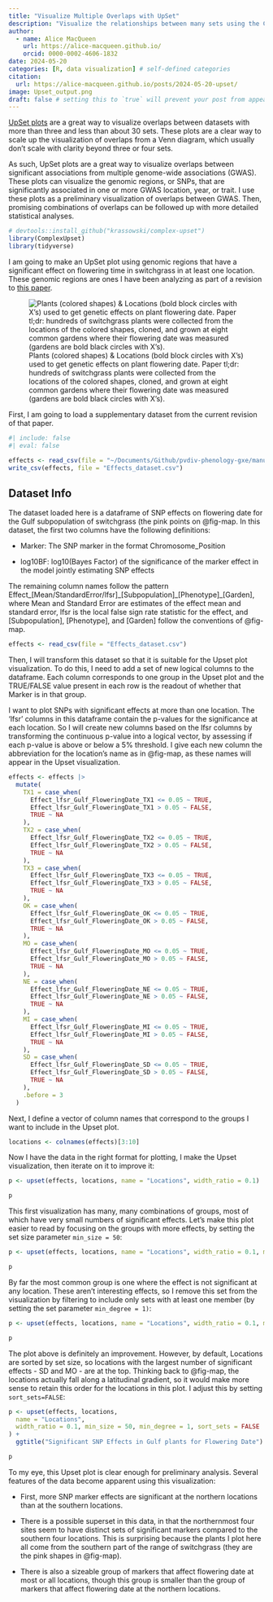 ```yaml
---
title: "Visualize Multiple Overlaps with UpSet"
description: "Visualize the relationships between many sets using the ComplexUpset package on switchgrass flowering date data"
author:
  - name: Alice MacQueen
    url: https://alice-macqueen.github.io/
    orcid: 0000-0002-4606-1832
date: 2024-05-20
categories: [R, data visualization] # self-defined categories
citation: 
  url: https://alice-macqueen.github.io/posts/2024-05-20-upset/
image: Upset_output.png
draft: false # setting this to `true` will prevent your post from appearing on your listing page until you're ready!
---
```


[UpSet plots](https://upset.app) are a great way to visualize overlaps between datasets with more than three and less than about 30 sets. These plots are a clear way to scale up the visualization of overlaps from a Venn diagram, which usually don't scale with clarity beyond three or four sets.

As such, UpSet plots are a great way to visualize overlaps between significant associations from multiple genome-wide associations (GWAS). These plots can visualize the genomic regions, or SNPs, that are significantly associated in one or more GWAS location, year, or trait. I use these plots as a preliminary visualization of overlaps between GWAS. Then, promising combinations of overlaps can be followed up with more detailed statistical analyses.

```r
# devtools::install_github("krassowski/complex-upset")
library(ComplexUpset)
library(tidyverse)
```

I am going to make an UpSet plot using genomic regions that have a significant effect on flowering time in switchgrass in at least one location. These genomic regions are ones I have been analyzing as part of a revision to [this paper](https://www.biorxiv.org/content/10.1101/2021.08.19.456975v1).

![Plants (colored shapes) & Locations (bold block circles with X's) used to get genetic effects on plant flowering date. Paper tl;dr: hundreds of switchgrass plants were collected from the locations of the colored shapes, cloned, and grown at eight common gardens where their flowering date was measured (gardens are bold black circles with X's).](images/Switchgrass_map.png){#fig-map}

First, I am going to load a supplementary dataset from the current revision of that paper.

```r
#| include: false
#| eval: false

effects <- read_csv(file = "~/Documents/Github/pvdiv-phenology-gxe/manuscript/revision2/SI_Appendix/Dataset_4_Gulf_reproductive_growth_date.csv")
write_csv(effects, file = "Effects_dataset.csv")
```

::: {#dataset-info .callout-note collapse="true"}
## Dataset Info

The dataset loaded here is a dataframe of SNP effects on flowering date for the Gulf subpopulation of switchgrass (the pink points on @fig-map. In this dataset, the first two columns have the following definitions:

-   Marker: The SNP marker in the format Chromosome_Position

-   log10BF: log10(Bayes Factor) of the significance of the marker effect in the model jointly estimating SNP effects

The remaining column names follow the pattern Effect\_\[Mean/StandardError/lfsr\]\_\[Subpopulation\]\_\[Phenotype\]\_\[Garden\], where Mean and Standard Error are estimates of the effect mean and standard error, lfsr is the local false sign rate statistic for the effect, and \[Subpopulation\], \[Phenotype\], and \[Garden\] follow the conventions of @fig-map.
:::

```r
effects <- read_csv(file = "Effects_dataset.csv")
```

Then, I will transform this dataset so that it is suitable for the Upset plot visualization. To do this, I need to add a set of new logical columns to the dataframe. Each column corresponds to one group in the Upset plot and the TRUE/FALSE value present in each row is the readout of whether that Marker is in that group.

I want to plot SNPs with significant effects at more than one location. The 'lfsr' columns in this dataframe contain the p-values for the significance at each location. So I will create new columns based on the lfsr columns by transforming the continuous p-value into a logical vector, by assessing if each p-value is above or below a 5% threshold. I give each new column the abbreviation for the location's name as in @fig-map, as these names will appear in the Upset visualization.

```r
effects <- effects |>
  mutate(
    TX1 = case_when(
      Effect_lfsr_Gulf_FloweringDate_TX1 <= 0.05 ~ TRUE,
      Effect_lfsr_Gulf_FloweringDate_TX1 > 0.05 ~ FALSE,
      TRUE ~ NA
    ),
    TX2 = case_when(
      Effect_lfsr_Gulf_FloweringDate_TX2 <= 0.05 ~ TRUE,
      Effect_lfsr_Gulf_FloweringDate_TX2 > 0.05 ~ FALSE,
      TRUE ~ NA
    ),
    TX3 = case_when(
      Effect_lfsr_Gulf_FloweringDate_TX3 <= 0.05 ~ TRUE,
      Effect_lfsr_Gulf_FloweringDate_TX3 > 0.05 ~ FALSE,
      TRUE ~ NA
    ),
    OK = case_when(
      Effect_lfsr_Gulf_FloweringDate_OK <= 0.05 ~ TRUE,
      Effect_lfsr_Gulf_FloweringDate_OK > 0.05 ~ FALSE,
      TRUE ~ NA
    ),
    MO = case_when(
      Effect_lfsr_Gulf_FloweringDate_MO <= 0.05 ~ TRUE,
      Effect_lfsr_Gulf_FloweringDate_MO > 0.05 ~ FALSE,
      TRUE ~ NA
    ),
    NE = case_when(
      Effect_lfsr_Gulf_FloweringDate_NE <= 0.05 ~ TRUE,
      Effect_lfsr_Gulf_FloweringDate_NE > 0.05 ~ FALSE,
      TRUE ~ NA
    ),
    MI = case_when(
      Effect_lfsr_Gulf_FloweringDate_MI <= 0.05 ~ TRUE,
      Effect_lfsr_Gulf_FloweringDate_MI > 0.05 ~ FALSE,
      TRUE ~ NA
    ),
    SD = case_when(
      Effect_lfsr_Gulf_FloweringDate_SD <= 0.05 ~ TRUE,
      Effect_lfsr_Gulf_FloweringDate_SD > 0.05 ~ FALSE,
      TRUE ~ NA
    ),
    .before = 3
  )
```

Next, I define a vector of column names that correspond to the groups I want to include in the Upset plot.

```r
locations <- colnames(effects)[3:10]
```

Now I have the data in the right format for plotting, I make the Upset visualization, then iterate on it to improve it:

```r
p <- upset(effects, locations, name = "Locations", width_ratio = 0.1)

p
```

This first visualization has many, many combinations of groups, most of which have very small numbers of significant effects. Let's make this plot easier to read by focusing on the groups with more effects, by setting the set size parameter `min_size = 50`:

```r
p <- upset(effects, locations, name = "Locations", width_ratio = 0.1, min_size = 50)

p
```

By far the most common group is one where the effect is not significant at any location. These aren't interesting effects, so I remove this set from the visualization by filtering to include only sets with at least one member (by setting the set parameter `min_degree = 1)`:

```r
p <- upset(effects, locations, name = "Locations", width_ratio = 0.1, min_size = 50, min_degree = 1)

p
```

The plot above is definitely an improvement. However, by default, Locations are sorted by set size, so locations with the largest number of significant effects - SD and MO - are at the top. Thinking back to @fig-map, the locations actually fall along a latitudinal gradient, so it would make more sense to retain this order for the locations in this plot. I adjust this by setting `sort_sets=FALSE`:

```r
p <- upset(effects, locations,
  name = "Locations",
  width_ratio = 0.1, min_size = 50, min_degree = 1, sort_sets = FALSE
) +
  ggtitle("Significant SNP Effects in Gulf plants for Flowering Date")

p
```

To my eye, this Upset plot is clear enough for preliminary analysis. Several features of the data become apparent using this visualization:

-   First, more SNP marker effects are significant at the northern locations than at the southern locations.

-   There is a possible superset in this data, in that the northernmost four sites seem to have distinct sets of significant markers compared to the southern four locations. This is surprising because the plants I plot here all come from the southern part of the range of switchgrass (they are the pink shapes in @fig-map).

-   There is also a sizeable group of markers that affect flowering date at most or all locations, though this group is smaller than the group of markers that affect flowering date at the northern locations.
